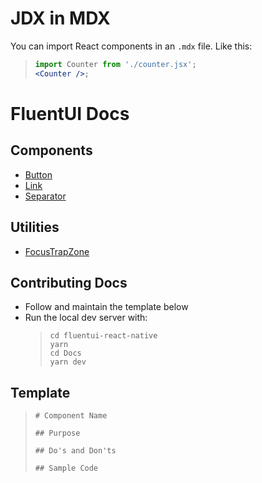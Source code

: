 
# JDX in MDX

You can import React components in an `.mdx` file. Like this:

> ```jsx
> import Counter from './counter.jsx';
> <Counter />;
> ```

<Counter />

# FluentUI Docs

## Components

- [Button](./Components/Button.mdx)
- [Link](./Components/Link.mdx)
- [Separator](./Components/Separator.mdx)

## Utilities

- [FocusTrapZone](/Utilities/FocusTrapZone)

## Contributing Docs

- Follow and maintain the template below
- Run the local dev server with:
  > ```
  > cd fluentui-react-native
  > yarn
  > cd Docs
  > yarn dev
  > ```

## Template

> ```
> # Component Name
>
> ## Purpose
>
> ## Do's and Don'ts
>
> ## Sample Code
> ```
